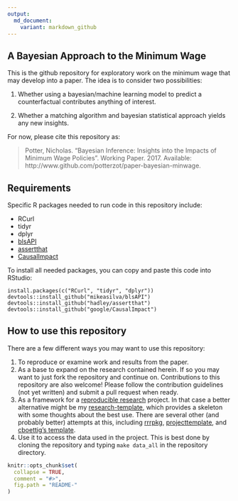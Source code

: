 ```yaml
---
output:
  md_document:
    variant: markdown_github
---
```


<!-- README.md is generated from README.Rmd. Please edit that file -->

## A Bayesian Approach to the Minimum Wage

This is the github repository for exploratory work on the minimum wage that may develop into a paper. The idea is to consider two possibilities:

1. Whether using a bayesian/machine learning model to predict a counterfactual contributes anything of interest.

2. Whether a matching algorithm and bayesian statistical approach yields any new insights.

For now, please cite this repository as:

>  Potter, Nicholas. "Bayesian Inference: Insights into the Impacts of Minimum Wage Policies". Working Paper. 2017. Available: http://www.github.com/potterzot/paper-bayesian-minwage.

## Requirements
Specific R packages needed to run code in this repository include:

* RCurl
* tidyr
* dplyr
* [blsAPI](https://github.com/mikeasilva/blsAPI)
* [assertthat](https://github.com/hadley/assertthat)
* [CausalImpact](https://github.com/google/CausalImpact)

To install all needed packages, you can copy and paste this code into RStudio:

```
install.packages(c("RCurl", "tidyr", "dplyr"))
devtools::install_github("mikeasilva/blsAPI")
devtools::install_github("hadley/assertthat")
devtools::install_github("google/CausalImpact")
```

## How to use this repository
There are a few different ways you may want to use this repository:

1. To reproduce or examine work and results from the paper.
2. As a base to expand on the research contained herein. If so you may want to just fork the repository and continue on. Contributions to this repository are also welcome! Please follow the contribution guidelines (not yet written) and submit a pull request when ready.
3. As a framework for a [reproducible research](http://kbroman.org/Tools4RR/) project. In that case a better alternative might be my [research-template](github.com/potterzot/research-template), which provides a skeleton with some thoughts about the best use. There are several other (and probably better) attempts at this, including [rrrpkg](https://github.com/ropensci/rrrpkg), [projecttemplate](http://projecttemplate.net/), and [cboettig's template](https://github.com/cboettig/template).
3. Use it to access the data used in the project. This is best done by cloning the repository and typing `make data_all` in the repository directory.

```r
knitr::opts_chunk$set(
  collapse = TRUE,
  comment = "#>",
  fig.path = "README-"
)
```
